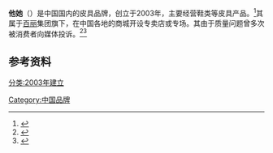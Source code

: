 {{expand|time=2014-09-04T15:35:54+00:00}}
{{refimprove|time=2014-09-04T15:35:54+00:00}}
'''他她'''（{{lang|en|Tata}}）是中国国内的皮具品牌，创立于2003年，主要经营鞋类等皮具产品。<ref>{{cite web|title=Tata女鞋售后服务疑点多|url=http://www.xfrb.com.cn/news/xfgc/2014/06/02/14017650191695.htm|accessdate=2014-09-04|deadurl=yes|archiveurl=https://web.archive.org/web/20140904194816/http://www.xfrb.com.cn/news/xfgc/2014/06/02/14017650191695.htm|archivedate=2014-09-04}}</ref>其属于[[百丽|百丽]]集团旗下，在中国各地的商城开设专卖店或专场。其由于质量问题曾多次被消费者向媒体投诉。<ref>{{cite web|title=百丽旗下“Tata”品牌凉鞋因质量问题遭消费者投诉|url=http://hunan.voc.com.cn/article/201106/201106240916531037.html|accessdate=2014-09-04|archive-date=2018-09-30|archive-url=https://web.archive.org/web/20180930064412/http://hunan.voc.com.cn/article/201106/201106240916531037.html|dead-url=no}}</ref><ref>{{cite web|title=广州市场皮具4成抽检不合格 Tata等品牌上黑榜|url=http://finance.chinanews.com/cj/2013/01-06/4463627.shtml|accessdate=2014-09-04|archive-date=2018-10-06|archive-url=https://web.archive.org/web/20181006022840/http://finance.chinanews.com/cj/2013/01-06/4463627.shtml|dead-url=no}}</ref>

==参考资料==
{{reflist}}

[[Category:中国品牌|Category:中国品牌]]
[[分类:2003年建立|分类:2003年建立]]